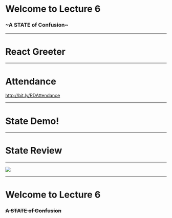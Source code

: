 
<Head>
  <title>React DeCal Lecture 6</title>
</Head>

<Logo />

# Welcome to Lecture 6

### ~A STATE of Confusion~

---

# React Greeter

<div className="codesurfer">
  <CodeSurfer
    theme={ultramin}
    code={require("!raw-loader!./assets/code/state_motivator.js")}
    lang="javascript"
    showNumbers={false}
    dark={false}
    steps={[
      { notes: "How can we use the user's input to greet them?" },
      { notes: "How can `onChange` update the value of `name`", 
        lines: [3, 8]
      }
    ]}
  />
</div>

---

# Attendance

http://bit.ly/RDAttendance

---

# State Demo!

---

# State Review

<div className="codesurfer">
  <CodeSurfer
    theme={ultramin}
    code={require("!raw-loader!./assets/code/greeter_example.js")}
    lang="javascript"
    showNumbers={false}
    dark={false}
    steps={[
      { notes: "Let's review how this works!" },
      { notes: "When the user changes the form, call `this.setState`, React will then re-render the component!", 
        lines: [14]
      }, 
      { notes: "The object we pass into `this.setState` gets COMBINED with the existing state object!", 
        tokens: { 
            14: [10, 11, 12, 13, 14, 15, 16, 17, 18]
        }
      }, 
      { notes: "We can then access values from state to access what the user just typed. ", 
        lines: [12, 15]
      }, 
      { notes: "The constructor gets called when the component gets instantiated", 
        lines: [2, 3, 4, 5, 6, 7]
      },
      { notes: "The first line should always be `super(props)", 
        lines: [3]
      },
      { notes: "In the constructor, we create our initial values for state.", 
        lines: [4, 5, 6]
      },
      { notes: "State helps us manage the internals of each component!"}
    ]}
  />
</div>

---

<Image src="https://scriptverse.academy/img/tutorials/reactjs-props-state.png" size="auto"/>

---

# Welcome to Lecture 6

### ~~A STATE of Confusion~~
